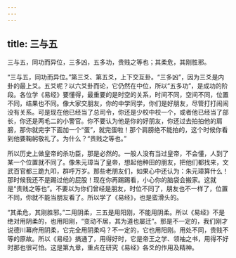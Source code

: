 ```yaml
---
---
---
```

title: 三与五
---




三与五，同功而异位，三多凶，五多功，贵贱之等也；其柔危，其刚胜邪。

“三与五，同功而异位。”第三爻、第五爻，上下交互卦。“三多凶”，因为三爻是内卦的最上爻。五爻呢？以六爻卦而论，它仍然在中位，所以“五多功”，是成功的阶段。各位学《易经》要懂得，最重要的是时空的关系，时间不同，空间不同，位置不同，结果也不同。像大家交朋友，你的中学同学，你们是好朋友，尽管打打闹闹没有关系。可是现在他已经当了总司令，你还是少校中校一个，或者他已经当了部长，你还是两毛二的小警官。你不要认为他是你的好朋友，你还过去拍拍他的肩膀，那你就完字下面加一个“蛋”，就完蛋啦！那个肩膀绝不能拍的，这个时候你看到他要鞠躬敬礼了。为什么？“贵贱之等也。”

所以历史上做皇帝的杀功臣，那是必然的。一般人没有当过皇帝，不会懂，人到了某一个位置就不同了。像朱元璋当了皇帝，想起他种田的朋友，把他们都找来，文武百官都三跪九叩，群呼万岁。那些老朋友们，如果心中还认为：朱元璋算什么！那时候我还不是踢过他的屁股！现在你再踢踢看，小心你的脑袋会搬家。这就是“贵贱之等也”。不要以为你们曾经是朋友，时位不同了，朋友也不一样了，位置不同，你就不能当朋友看了。所以学了《易经》，也是蛮滑头的。

“其柔危，其刚胜邪。”二用阴柔，三五是用阳刚，不能用阴柔。所以《易经》不是绝对用阴柔的，也用阳刚，“变动不居，其为道也屡迁”。那是不一定的，我们刚才说德川幕府用阴柔，它完全用阴柔吗？不一定的，它也用阳刚。用处不同，贵贱不等的原故。所以《易经》搞通了，用得好时，它是帝王之学、领袖之书，用得不好时那也很可怕。这是第九章，重点在研究《易经》各爻的作用及精神。